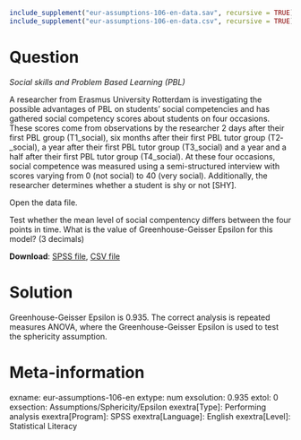 ```r
include_supplement("eur-assumptions-106-en-data.sav", recursive = TRUE)
include_supplement("eur-assumptions-106-en-data.csv", recursive = TRUE)
```

Question
========
*Social skills and Problem Based Learning (PBL)*

A researcher from Erasmus University Rotterdam is investigating the possible advantages of PBL on students’ social competencies and has gathered social competency scores about students on four occasions. These scores come from observations by the researcher 2 days after their first PBL group (T1_social), six months after their first PBL tutor group (T2­_social), a year after their first PBL tutor group (T3_social) and a year and a half after their first PBL tutor group (T4_social). At these four occasions, social competence was measured using a semi-structured interview with scores varying from 0 (not social) to 40 (very social). Additionally, the researcher determines whether a student is shy or not [SHY]. 

Open the data file.

Test whether the mean level of social compentency differs between the four points in time. What is the value of Greenhouse-Geisser Epsilon for this model? (3 decimals)

**Download**: [SPSS file](eur-assumptions-106-en-data.sav), [CSV file](eur-assumptions-106-en-data.csv)

Solution
========
Greenhouse-Geisser Epsilon is 0.935. The correct analysis is repeated measures ANOVA, where the Greenhouse-Geisser Epsilon is used to test the sphericity assumption.

Meta-information
================
exname: eur-assumptions-106-en
extype: num
exsolution: 0.935
extol: 0
exsection: Assumptions/Sphericity/Epsilon
exextra[Type]: Performing analysis
exextra[Program]: SPSS
exextra[Language]: English
exextra[Level]: Statistical Literacy
